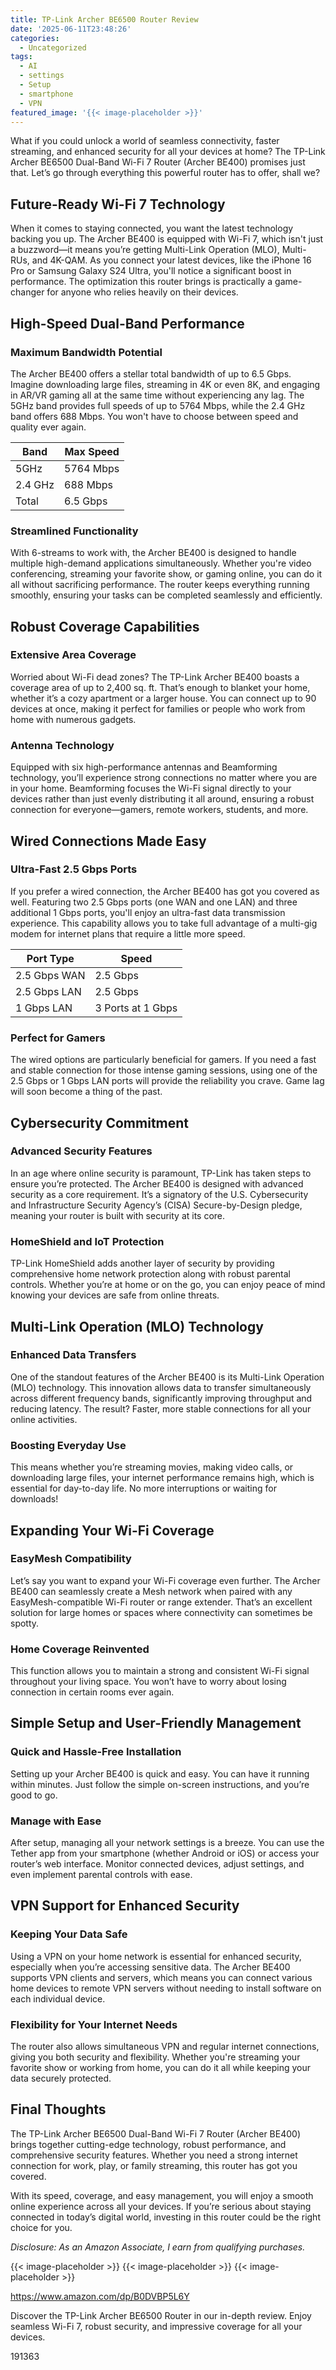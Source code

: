 ```yaml
---
title: TP-Link Archer BE6500 Router Review
date: '2025-06-11T23:48:26'
categories:
  - Uncategorized
tags:
  - AI
  - settings
  - Setup
  - smartphone
  - VPN
featured_image: '{{< image-placeholder >}}'
---
```


<p>What if you could unlock a world of seamless connectivity, faster streaming, and enhanced security for all your devices at home? The TP-Link Archer BE6500 Dual-Band Wi-Fi 7 Router (Archer BE400) promises just that. Let’s go through everything this powerful router has to offer, shall we?</p> <p><a rel="nofollow" target="_blank" title="TP-Link Archer BE6500 Dual-Band Wi-Fi 7 Router (Archer BE400) | Dual 2.5 Gbps Ports USB 3.0 | Covers up to 2,400 Sq. ft and 90 Devices | Quad-core CPU| HomeShield, Private IoT for Network Security" href="https://www.amazon.com/dp/B0DVBP5L6Y?tag=8118903-20" style='text-decoration: none; box-shadow: none;'></a></p> <p><a rel="nofollow" target="_blank" title="Get your own TP-Link Archer BE6500 Dual-Band Wi-Fi 7 Router (Archer BE400) | Dual 2.5 Gbps Ports USB 3.0 | Covers up to 2,400 Sq. ft and 90 Devices | Quad-core CPU| HomeShield, Private IoT for Network Security today." href="https://www.amazon.com/dp/B0DVBP5L6Y?tag=8118903-20" style='text-decoration: none; box-shadow: none;'></a></p> <h2>Future-Ready Wi-Fi 7 Technology</h2> <p>When it comes to staying connected, you want the latest technology backing you up. The Archer BE400 is equipped with Wi-Fi 7, which isn't just a buzzword—it means you’re getting Multi-Link Operation (MLO), Multi-RUs, and 4K-QAM. As you connect your latest devices, like the iPhone 16 Pro or Samsung Galaxy S24 Ultra, you'll notice a significant boost in performance. The optimization this router brings is practically a game-changer for anyone who relies heavily on their devices.</p> <h2>High-Speed Dual-Band Performance</h2> <h3>Maximum Bandwidth Potential</h3> <p>The Archer BE400 offers a stellar total bandwidth of up to 6.5 Gbps. Imagine downloading large files, streaming in 4K or even 8K, and engaging in AR/VR gaming all at the same time without experiencing any lag. The 5GHz band provides full speeds of up to 5764 Mbps, while the 2.4 GHz band offers 688 Mbps. You won't have to choose between speed and quality ever again.</p> <table> <thead> <tr> <th>Band</th> <th>Max Speed</th> </tr> </thead> <tbody> <tr> <td>5GHz</td> <td>5764 Mbps</td> </tr> <tr> <td>2.4 GHz</td> <td>688 Mbps</td> </tr> <tr> <td>Total</td> <td>6.5 Gbps</td> </tr> </tbody> </table> <h3>Streamlined Functionality</h3> <p>With 6-streams to work with, the Archer BE400 is designed to handle multiple high-demand applications simultaneously. Whether you're video conferencing, streaming your favorite show, or gaming online, you can do it all without sacrificing performance. The router keeps everything running smoothly, ensuring your tasks can be completed seamlessly and efficiently.</p> <p><a rel="nofollow" target="_blank" title="TP-Link Archer BE6500 Dual-Band Wi-Fi 7 Router (Archer BE400) | Dual 2.5 Gbps Ports USB 3.0 | Covers up to 2,400 Sq. ft and 90 Devices | Quad-core CPU| HomeShield, Private IoT for Network Security" href="https://www.amazon.com/dp/B0DVBP5L6Y?tag=8118903-20" style='text-decoration: none; box-shadow: none;'></a></p> <p><a rel="nofollow" target="_blank" title="Discover more about the TP-Link Archer BE6500 Dual-Band Wi-Fi 7 Router (Archer BE400) | Dual 2.5 Gbps Ports USB 3.0 | Covers up to 2,400 Sq. ft and 90 Devices | Quad-core CPU| HomeShield, Private IoT for Network Security." href="https://www.amazon.com/dp/B0DVBP5L6Y?tag=8118903-20" style='text-decoration: none; box-shadow: none;'></a></p> </p><p></p><p></p><p></p><p></p><p></p><p></p><p></p><p><h2>Robust Coverage Capabilities</h2> <h3>Extensive Area Coverage</h3> <p>Worried about Wi-Fi dead zones? The TP-Link Archer BE400 boasts a coverage area of up to 2,400 sq. ft. That’s enough to blanket your home, whether it’s a cozy apartment or a larger house. You can connect up to 90 devices at once, making it perfect for families or people who work from home with numerous gadgets.</p> <h3>Antenna Technology</h3> <p>Equipped with six high-performance antennas and Beamforming technology, you’ll experience strong connections no matter where you are in your home. Beamforming focuses the Wi-Fi signal directly to your devices rather than just evenly distributing it all around, ensuring a robust connection for everyone—gamers, remote workers, students, and more.</p> <h2>Wired Connections Made Easy</h2> <h3>Ultra-Fast 2.5 Gbps Ports</h3> <p>If you prefer a wired connection, the Archer BE400 has got you covered as well. Featuring two 2.5 Gbps ports (one WAN and one LAN) and three additional 1 Gbps ports, you'll enjoy an ultra-fast data transmission experience. This capability allows you to take full advantage of a multi-gig modem for internet plans that require a little more speed.</p> <table> <thead> <tr> <th>Port Type</th> <th>Speed</th> </tr> </thead> <tbody> <tr> <td>2.5 Gbps WAN</td> <td>2.5 Gbps</td> </tr> <tr> <td>2.5 Gbps LAN</td> <td>2.5 Gbps</td> </tr> <tr> <td>1 Gbps LAN</td> <td>3 Ports at 1 Gbps</td> </tr> </tbody> </table> <h3>Perfect for Gamers</h3> <p>The wired options are particularly beneficial for gamers. If you need a fast and stable connection for those intense gaming sessions, using one of the 2.5 Gbps or 1 Gbps LAN ports will provide the reliability you crave. Game lag will soon become a thing of the past.</p> <p><a rel="nofollow" target="_blank" title="TP-Link Archer BE6500 Dual-Band Wi-Fi 7 Router (Archer BE400) | Dual 2.5 Gbps Ports USB 3.0 | Covers up to 2,400 Sq. ft and 90 Devices | Quad-core CPU| HomeShield, Private IoT for Network Security" href="https://www.amazon.com/dp/B0DVBP5L6Y?tag=8118903-20" style='text-decoration: none; box-shadow: none;'></a></p> <h2>Cybersecurity Commitment</h2> <h3>Advanced Security Features</h3> <p>In an age where online security is paramount, TP-Link has taken steps to ensure you’re protected. The Archer BE400 is designed with advanced security as a core requirement. It’s a signatory of the U.S. Cybersecurity and Infrastructure Security Agency’s (CISA) Secure-by-Design pledge, meaning your router is built with security at its core.</p> <h3>HomeShield and IoT Protection</h3> <p>TP-Link HomeShield adds another layer of security by providing comprehensive home network protection along with robust parental controls. Whether you’re at home or on the go, you can enjoy peace of mind knowing your devices are safe from online threats.</p> <h2>Multi-Link Operation (MLO) Technology</h2> <h3>Enhanced Data Transfers</h3> <p>One of the standout features of the Archer BE400 is its Multi-Link Operation (MLO) technology. This innovation allows data to transfer simultaneously across different frequency bands, significantly improving throughput and reducing latency. The result? Faster, more stable connections for all your online activities.</p> <h3>Boosting Everyday Use</h3> <p>This means whether you’re streaming movies, making video calls, or downloading large files, your internet performance remains high, which is essential for day-to-day life. No more interruptions or waiting for downloads!</p> <p><a rel="nofollow" target="_blank" title="TP-Link Archer BE6500 Dual-Band Wi-Fi 7 Router (Archer BE400) | Dual 2.5 Gbps Ports USB 3.0 | Covers up to 2,400 Sq. ft and 90 Devices | Quad-core CPU| HomeShield, Private IoT for Network Security" href="https://www.amazon.com/dp/B0DVBP5L6Y?tag=8118903-20" style='text-decoration: none; box-shadow: none;'></a></p> <h2>Expanding Your Wi-Fi Coverage</h2> <h3>EasyMesh Compatibility</h3> <p>Let’s say you want to expand your Wi-Fi coverage even further. The Archer BE400 can seamlessly create a Mesh network when paired with any EasyMesh-compatible Wi-Fi router or range extender. That’s an excellent solution for large homes or spaces where connectivity can sometimes be spotty.</p> <h3>Home Coverage Reinvented</h3> <p>This function allows you to maintain a strong and consistent Wi-Fi signal throughout your living space. You won’t have to worry about losing connection in certain rooms ever again.</p> <h2>Simple Setup and User-Friendly Management</h2> <h3>Quick and Hassle-Free Installation</h3> <p>Setting up your Archer BE400 is quick and easy. You can have it running within minutes. Just follow the simple on-screen instructions, and you’re good to go.</p> <h3>Manage with Ease</h3> <p>After setup, managing all your network settings is a breeze. You can use the Tether app from your smartphone (whether Android or iOS) or access your router’s web interface. Monitor connected devices, adjust settings, and even implement parental controls with ease.</p> <p><a rel="nofollow" target="_blank" title="TP-Link Archer BE6500 Dual-Band Wi-Fi 7 Router (Archer BE400) | Dual 2.5 Gbps Ports USB 3.0 | Covers up to 2,400 Sq. ft and 90 Devices | Quad-core CPU| HomeShield, Private IoT for Network Security" href="https://www.amazon.com/dp/B0DVBP5L6Y?tag=8118903-20" style='text-decoration: none; box-shadow: none;'></a></p> <h2>VPN Support for Enhanced Security</h2> <h3>Keeping Your Data Safe</h3> <p>Using a VPN on your home network is essential for enhanced security, especially when you’re accessing sensitive data. The Archer BE400 supports VPN clients and servers, which means you can connect various home devices to remote VPN servers without needing to install software on each individual device.</p> <h3>Flexibility for Your Internet Needs</h3> <p>The router also allows simultaneous VPN and regular internet connections, giving you both security and flexibility. Whether you're streaming your favorite show or working from home, you can do it all while keeping your data securely protected.</p> <h2>Final Thoughts</h2> <p>The TP-Link Archer BE6500 Dual-Band Wi-Fi 7 Router (Archer BE400) brings together cutting-edge technology, robust performance, and comprehensive security features. Whether you need a strong internet connection for work, play, or family streaming, this router has got you covered.</p> <p>With its speed, coverage, and easy management, you will enjoy a smooth online experience across all your devices. If you’re serious about staying connected in today’s digital world, investing in this router could be the right choice for you.</p> <p><a rel="nofollow" target="_blank" title="Check out the TP-Link Archer BE6500 Dual-Band Wi-Fi 7 Router (Archer BE400) | Dual 2.5 Gbps Ports USB 3.0 | Covers up to 2,400 Sq. ft and 90 Devices | Quad-core CPU| HomeShield, Private IoT for Network Security here." href="https://www.amazon.com/dp/B0DVBP5L6Y?tag=8118903-20" style='text-decoration: none; box-shadow: none;'></a></p> <p><i>Disclosure: As an Amazon Associate, I earn from qualifying purchases.</i></p>
{{< image-placeholder >}}
{{< image-placeholder >}}
{{< image-placeholder >}}




https://www.amazon.com/dp/B0DVBP5L6Y

Discover the TP-Link Archer BE6500 Router in our in-depth review. Enjoy seamless Wi-Fi 7, robust security, and impressive coverage for all your devices.

191363
